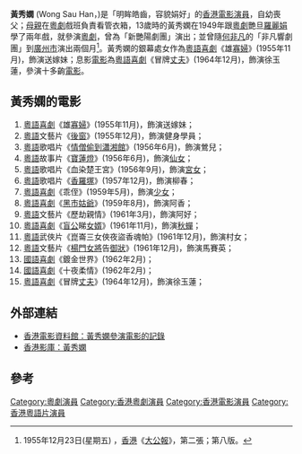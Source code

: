 '''黃秀嫻''' (Wong Sau Han，{{bd|1936年}})是「明眸皓齒，容貌娟好」的[[香港|香港]][[電影|電影]][[演員|演員]]，自幼喪父；[[母親|母親]]在[[粵劇|粵劇]]戲班負責看管衣箱，13歲時的黃秀嫻在1949年跟[[粵劇|粵劇]]艷旦[[羅麗娟|羅麗娟]]學了兩年戲，就參演[[粵劇|粵劇]]，曾為「新艷陽劇團」演出；並曾隨[[何非凡|何非凡]]的「非凡響劇團」到[[廣州市|廣州市]]演出兩個月<ref>1955年12月23日(星期五) ，[[香港|香港]]《[[大公報|大公報]]》，第二張；第八版。</ref>。黃秀嫻的銀幕處女作為[[粵語|粵語]][[喜劇|喜劇]]《雄[[寡婦|寡婦]]》(1955年11月)，飾演送嫁妹；息影[[電影|電影]]為[[粵語|粵語]][[喜劇|喜劇]]《冒牌[[丈夫|丈夫]]》(1964年12月)，飾演徐玉蓮，參演十多齣[[電影|電影]]。

== 黃秀嫻的電影 ==
# [[粵語|粵語]][[喜劇|喜劇]]《雄[[寡婦|寡婦]]》(1955年11月)，飾演送嫁妹；
# [[粵語|粵語]]文藝片《[[後窗|後窗]]》(1955年12月)，飾演健身學員；
# [[粵語|粵語]]歌唱片《[[情僧偷到瀟湘館|情僧偷到瀟湘館]]》(1956年6月)，飾演鶯兒；
# [[粵語|粵語]]故事片《[[寶蓮燈|寶蓮燈]]》(1956年6月)，飾演[[仙女|仙女]]；
# [[粵語|粵語]]歌唱片《血染楚王宮》(1956年9月)，飾演[[宮女|宮女]]；
# [[粵語|粵語]]歌唱片《[[香羅塚|香羅塚]]》(1957年12月)，飾演柳春；
# [[粵語|粵語]][[喜劇|喜劇]]《乖侄》(1959年5月)，飾演[[少女|少女]]；
# [[粵語|粵語]][[喜劇|喜劇]]《[[黑市|黑市]][[姑爺|姑爺]]》(1959年8月)，飾演阿香；
# [[粵語|粵語]]文藝片《歷劫親情》(1961年3月)，飾演阿好；
# [[粵語|粵語]][[喜劇|喜劇]]《[[盲公|盲公]]睇[[女婿|女婿]]》(1961年11月)，飾演[[秋蟬|秋蟬]]；
# [[粵語|粵語]]武俠片《崑崙三女俠夜盜香魂帕》(1961年12月)，飾演村女；
# [[粵語|粵語]]文藝片《[[楊門女將|楊門女將]]告[[御狀|御狀]]》(1961年12月)，飾演馬賽英；
# [[國語|國語]][[喜劇|喜劇]]《鍍金世界》(1962年2月)；
# [[國語|國語]][[喜劇|喜劇]]《十夜柔情》(1962年2月)；
# [[粵語|粵語]][[喜劇|喜劇]]《冒牌[[丈夫|丈夫]]》(1964年12月)，飾演徐玉蓮；

== 外部連結 ==
* [http://ipac.hkfa.lcsd.gov.hk/ipac20/ipac.jsp?session=127L5X1336159.1122&profile=hkfa&uri=link=3100036@!16237@!3100024@!3100036&aspect=basic_search&menu=search&ri=6&source=192.168.110.61@!horizon&term=%E9%BB%83%E7%A7%80%E5%AB%BB%2C&index=NAMEBRP 香港電影資料館：黃秀嫻參演電影的記錄]{{dead link|date=2018年5月 |bot=InternetArchiveBot |fix-attempted=yes }}
* [http://hkmdb.com/db/people/view.mhtml?id=17550&display_set=big5 香港影庫：黃秀嫻]

== 參考 ==
{{Reflist}}

[[Category:粵劇演員|Category:粵劇演員]]
[[Category:香港粵劇演員|Category:香港粵劇演員]]
[[Category:香港電影演員|Category:香港電影演員]]
[[Category:香港粵語片演員|Category:香港粵語片演員]]